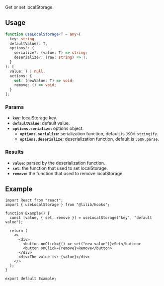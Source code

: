 
Get or set localStorage.

## Usage

```ts
function useLocalStorage<T = any>(
  key: string,
  defaultValue?: T,
  options?: {
    serialize?: (value: T) => string;
    deserialize?: (raw: string) => T;
  }
): [
  value: T | null,
  actions: {
    set: (newValue: T) => void;
    remove: () => void;
  }
];
```

### Params

- **`key`:** localStorage key.
- **`defaultValue`:** default value.
- **`options.serialize`:** options object.
  - **`options.serialize`:** serialization function, default is `JSON.stringify`.
  - **`options.deserialize`:** deserialization function, default is `JSON.parse`.

### Results

- **`value`:** parsed by the deserialization function.
- **`set`:** the function that used to set localStorage.
- **`remove`:** the function that used to remove localStorage.

## Example

<ExampleBox>
  <UseLocalStorageExample />
</ExampleBox>

```tsx
import React from "react";
import { useLocalStorage } from "@lilib/hooks";

function Example() {
  const [value, { set, remove }] = useLocalStorage("key", "default value");

  return (
    <>
      <div>
        <button onClick={() => set("new value")}>Set</button>
        <button onClick={remove}>Remove</button>
      </div>
      <div>The value is: {value}</div>
    </>
  );
}

export default Example;
```
